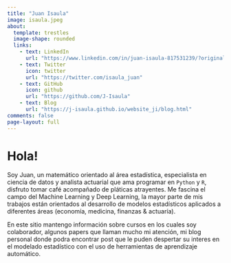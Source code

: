 ---
title: "Juan Isaula"
image: isaula.jpeg
about:
  template: trestles
  image-shape: rounded
  links:
    - text: LinkedIn
      url: "https://www.linkedin.com/in/juan-isaula-817531239/?originalSubdomain=hn"
    - text: Twitter
      icon: twitter
      url: "https://twitter.com/isaula_juan"
    - text: GitHub
      icon: github
      url: "https://github.com/J-Isaula"
    - text: Blog
      url: "https://j-isaula.github.io/website_ji/blog.html"
comments: false
page-layout: full
---

# Hola!

Soy Juan, un matemático orientado al área estadística, especialista en ciencia de datos y analista actuarial que ama programar en `Python` y `R`, disfruto tomar café acompañado de pláticas atrayentes. Me fascina el campo del Machine Learning y Deep Learning, la mayor parte de mis trabajos están orientados al desarrollo de modelos estadísticos aplicados a diferentes áreas (economía, medicina, finanzas & actuaría).

En este sitio mantengo información sobre cursos en los cuales soy colaborador, algunos papers que llaman mucho mi atención, mi blog personal donde podra encontrar post que le puden despertar su interes en el modelado estadístico con el uso de herramientas de aprendizaje automático.
